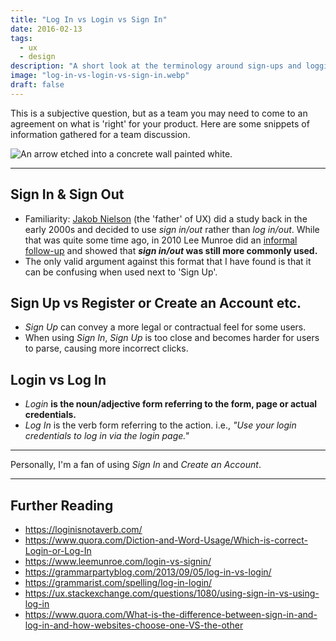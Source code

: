 ```yaml
---
title: "Log In vs Login vs Sign In"
date: 2016-02-13
tags:
  - ux
  - design
description: "A short look at the terminology around sign-ups and logging in and the basic arguments for each."
image: "log-in-vs-login-vs-sign-in.webp"
draft: false
---
```








This is a subjective question, but as a team you may need to come to an
agreement on what is 'right' for your product. Here are some snippets of
information gathered for a team discussion.

![An arrow etched into a concrete wall painted white.](log-in-vs-login-vs-sign-in.webp)

---

## Sign In & Sign Out

- Familiarity: [Jakob Nielson][nielson] (the 'father' of UX) did a study back in
  the early 2000s and decided to use _sign in/out_ rather than _log in/out_.
  While that was quite some time ago, in 2010 Lee Munroe did an [informal
  follow-up][monroe] and showed that **_sign in/out_ was still more commonly
  used.**
- The only valid argument against this format that I have found is that it can
  be confusing when used next to 'Sign Up'.

## Sign Up vs Register or Create an Account etc.

- _Sign Up_ can convey a more legal or contractual feel for some users.
- When using _Sign In_, _Sign Up_ is too close and becomes harder for users to
  parse, causing more incorrect clicks.

## Login vs Log In

- _Login_ **is the noun/adjective form referring to the form, page or actual
  credentials.**
- _Log In_ is the verb form referring to the action. i.e., _"Use your login
  credentials to log in via the login page."_

---

Personally, I'm a fan of using _Sign In_ and _Create an Account_.

---

## Further Reading

- https://loginisnotaverb.com/
- https://www.quora.com/Diction-and-Word-Usage/Which-is-correct-Login-or-Log-In
- https://www.leemunroe.com/login-vs-signin/
- https://grammarpartyblog.com/2013/09/05/log-in-vs-login/
- https://grammarist.com/spelling/log-in-login/
- https://ux.stackexchange.com/questions/1080/using-sign-in-vs-using-log-in
- https://www.quora.com/What-is-the-difference-between-sign-in-and-log-in-and-how-websites-choose-one-VS-the-other

[nielson]: https://www.nngroup.com
[monroe]: https://www.leemunroe.com/login-vs-signin/
